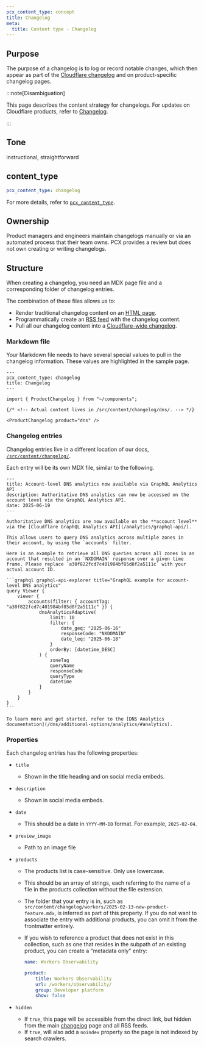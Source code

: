 ```yaml
---
pcx_content_type: concept
title: Changelog
meta:
  title: Content type - Changelog
---
```



## Purpose

The purpose of a changelog is to log or record notable changes, which then appear as part of the [Cloudflare changelog](/changelog/) and on product-specific changelog pages.

:::note[Disambiguation]

This page describes the content strategy for changelogs. For updates on Cloudflare products, refer to [Changelog](/changelog/).

:::

## Tone

instructional, straightforward

## content_type

```yaml
pcx_content_type: changelog
```

For more details, refer to [`pcx_content_type`](/style-guide/frontmatter/custom-properties/#pcx_content_type).

## Ownership

Product managers and engineers maintain changelogs manually or via an automated process that their team owns. PCX provides a review but does not own creating or writing changelogs.

## Structure

When creating a changelog, you need an MDX page file and a corresponding folder of changelog entries.

The combination of these files allows us to:

- Render traditional changelog content on an [HTML page](/dns/changelog/).
- Programmatically create an [RSS feed](/changelog/rss/dns.xml) with the changelog content.
- Pull all our changelog content into a [Cloudflare-wide changelog](/changelog/).

### Markdown file

Your Markdown file needs to have several special values to pull in the changelog information. These values are highlighted in the sample page.

```mdx title="/src/content/docs/dns/changelog.mdx"
---
pcx_content_type: changelog
title: Changelog
---

import { ProductChangelog } from "~/components";

{/* <!-- Actual content lives in /src/content/changelog/dns/. --> */}

<ProductChangelog product="dns" />
```

### Changelog entries

Changelog entries live in a different location of our docs, [`/src/content/changelog/`](https://github.com/cloudflare/cloudflare-docs/tree/production/src/content/changelog).

Each entry will be its own MDX file, similar to the following.

````mdx title="src/content/changelog/dns/"
---
title: Account-level DNS analytics now available via GraphQL Analytics API
description: Authoritative DNS analytics can now be accessed on the account level via the GraphQL Analytics API.
date: 2025-06-19
---

Authoritative DNS analytics are now available on the **account level** via the [Cloudflare GraphQL Analytics API](/analytics/graphql-api/).

This allows users to query DNS analytics across multiple zones in their account, by using the `accounts` filter.

Here is an example to retrieve all DNS queries across all zones in an account that resulted in an `NXDOMAIN` response over a given time frame. Please replace `a30f822fcd7c401984bf85d8f2a5111c` with your actual account ID.

```graphql graphql-api-explorer title="GraphQL example for account-level DNS analytics"
query Viewer {
	viewer {
		accounts(filter: { accountTag: "a30f822fcd7c401984bf85d8f2a5111c" }) {
			dnsAnalyticsAdaptive(
				limit: 10
				filter: {
					date_geq: "2025-06-16"
					responseCode: "NXDOMAIN"
					date_leq: "2025-06-18"
				}
				orderBy: [datetime_DESC]
			) {
				zoneTag
				queryName
				responseCode
				queryType
				datetime
			}
		}
	}
}
```

To learn more and get started, refer to the [DNS Analytics documentation](/dns/additional-options/analytics/#analytics).
````

### Properties

Each changelog entries has the following properties:

- `title` <Type text="string" /> <MetaInfo text="required" />
  - Shown in the title heading and on social media embeds.
- `description` <Type text="string" /> <MetaInfo text="required" />
  - Shown in social media embeds.
- `date` <Type text="date" /> <MetaInfo text="required" />
  - This should be a date in `YYYY-MM-DD` format. For example, `2025-02-04`.
- `preview_image` <Type text="string" /> <MetaInfo text="optional" />
  - Path to an image file
- `products` <Type text="Array<String>" /> <MetaInfo text="(default: current location) optional" />

  - The products list is case-sensitive. Only use lowercase.
  - This should be an array of strings, each referring to the name of a file in the products collection without the file extension.
  - The folder that your entry is in, such as `src/content/changelog/workers/2025-02-13-new-product-feature.mdx`, is inferred as part of this property. If you do not want to associate the entry with additional products, you can omit it from the frontmatter entirely.
  - If you wish to reference a product that does not exist in this collection, such as one that resides in the subpath of an existing product, you can create a "metadata only" entry:

    ```yaml title="src/content/proucts/workers-observability.yaml"
    name: Workers Observability

    product:
    	title: Workers Observability
    	url: /workers/observability/
    	group: Developer platform
    	show: false
    ```

- `hidden` <Type text="Boolean" /> <MetaInfo text="(default: false) optional" />
  - If `true`, this page will be accessible from the direct link, but hidden from the main [changelog](/changelog/) page and all RSS feeds.
  - If `true`, will also add a `noindex` property so the page is not indexed by search crawlers.
